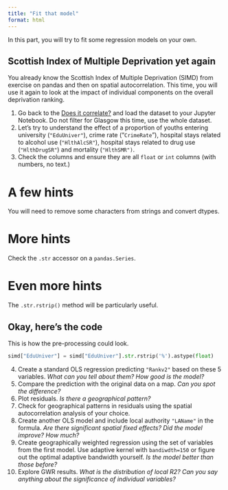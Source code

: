```yaml
---
title: "Fit that model"
format: html
---
```


In this part, you will try to fit some regression models on your own.

## Scottish Index of Multiple Deprivation yet again

You already know the Scottish Index of Multiple Deprivation (SIMD) from exercise on
pandas and then on spatial autocorrelation. This time, you will use it again to look
at the impact of individual components on the overall deprivation ranking.

1. Go back to the [Does it correlate?](../autocorrelation/exercise.qmd) and load the dataset to your Jupyter Notebook. Do not filter for Glasgow this time, use the whole dataset.
2. Let's try to understand the effect of a proportion of youths entering university (`"EduUniver"`), crime rate ("`CrimeRate`"), hospital stays related to alcohol use (`"HlthAlcSR"`), hospital stays related to drug use (`"HlthDrugSR"`) and mortality (`"HlthSMR")`.
3. Check the columns and ensure they are all `float`  or `int` columns (with numbers, no text.)

::: {.callout-tip collapse="true"}
# A few hints

You will need to remove some characters from strings and convert dtypes.

::: {.callout-tip collapse="true"}
# More hints

Check the `.str` accessor on a `pandas.Series`.

::: {.callout-tip collapse="true"}
# Even more hints

The `.str.rstrip()` method will be particularly useful.

::: {.callout-tip collapse="true"}
# Okay, here's the code

This is how the pre-processing could look.

```py
simd["EduUniver"] = simd["EduUniver"].str.rstrip('%').astype(float)
```

:::
:::
:::
:::

4. Create a standard OLS regression predicting `"Rankv2"` based on these 5 variables. *What can you tell about them? How good is the model?*
5. Compare the prediction with the original data on a map. *Can you spot the difference?*
6. Plot residuals. *Is there a geographical pattern?*
7. Check for geographical patterns in residuals using the spatial autocorrelation analysis of your choice.
8. Create another OLS model and include local authority `"LAName"` in the formula. *Are there significant spatial fixed effects? Did the model improve? How much?*
9. Create geographically weighted regression using the set of variables from the first model. Use adaptive kernel with `bandiwdth=150` or figure out the optimal adaptive bandwidth yourself. *Is the model better than those before?*
10. Explore GWR results. *What is the distribution of local R2? Can you say anything about the significance of individual variables?*